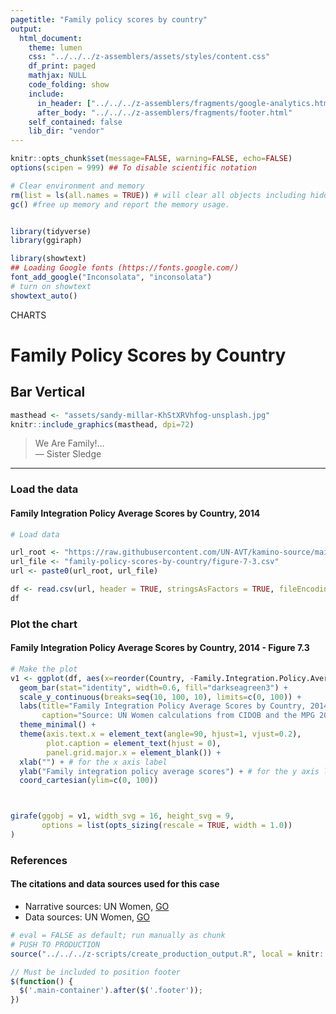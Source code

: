```yaml
---
pagetitle: "Family policy scores by country"
output:
  html_document:
    theme: lumen
    css: "../../../z-assemblers/assets/styles/content.css"
    df_print: paged
    mathjax: NULL
    code_folding: show
    include:
      in_header: ["../../../z-assemblers/fragments/google-analytics.html", "../../../z-assemblers/fragments/header.html"]
      after_body: "../../../z-assemblers/fragments/footer.html"
    self_contained: false
    lib_dir: "vendor"
---
```


```r
knitr::opts_chunk$set(message=FALSE, warning=FALSE, echo=FALSE)
options(scipen = 999) ## To disable scientific notation

# Clear environment and memory
rm(list = ls(all.names = TRUE)) # will clear all objects including hidden objects.
gc() #free up memory and report the memory usage.


library(tidyverse)
library(ggiraph)

library(showtext)
## Loading Google fonts (https://fonts.google.com/)
font_add_google("Inconsolata", "inconsolata")
# turn on showtext
showtext_auto()

```

<div class="activity">
CHARTS
</div>

# Family Policy Scores by Country
## Bar Vertical

```r

masthead <- "assets/sandy-millar-KhStXRVhfog-unsplash.jpg"
knitr::include_graphics(masthead, dpi=72)

```

> We Are Family!...\
--- Sister Sledge\

***

### Load the data
#### Family Integration Policy Average Scores by Country, 2014

```r

# Load data

url_root <- "https://raw.githubusercontent.com/UN-AVT/kamino-source/main/sources/0-shared/data/"
url_file <- "family-policy-scores-by-country/figure-7-3.csv"
url <- paste0(url_root, url_file)

df <- read.csv(url, header = TRUE, stringsAsFactors = TRUE, fileEncoding="UTF-8-BOM")
df

```

### Plot the chart
#### Family Integration Policy Average Scores by Country, 2014 - Figure 7.3

```r

# Make the plot
v1 <- ggplot(df, aes(x=reorder(Country, -Family.Integration.Policy.Average.Scores), y=Family.Integration.Policy.Average.Scores)) +
  geom_bar(stat="identity", width=0.6, fill="darkseagreen3") +
  scale_y_continuous(breaks=seq(10, 100, 10), limits=c(0, 100)) +
  labs(title="Family Integration Policy Average Scores by Country, 2014 - Figure 7.3",
       caption="Source: UN Women calculations from CIDOB and the MPG 2015") +
  theme_minimal() +
  theme(axis.text.x = element_text(angle=90, hjust=1, vjust=0.2),
        plot.caption = element_text(hjust = 0),
        panel.grid.major.x = element_blank()) +
  xlab("") + # for the x axis label
  ylab("Family integration policy average scores") + # for the y axis label
  coord_cartesian(ylim=c(0, 100))



girafe(ggobj = v1, width_svg = 16, height_svg = 9,
       options = list(opts_sizing(rescale = TRUE, width = 1.0))
)


```

### References
#### The citations and data sources used for this case

* Narrative sources: UN Women, [GO](https://www.unwomen.org/en){target="_blank"}
* Data sources: UN Women, [GO](https://www.unwomen.org/en){target="_blank"}

```r

# eval = FALSE as default; run manually as chunk
# PUSH TO PRODUCTION
source("../../../z-scripts/create_production_output.R", local = knitr::knit_global())

```


```js

// Must be included to position footer
$(function() {
  $('.main-container').after($('.footer'));
})

```


